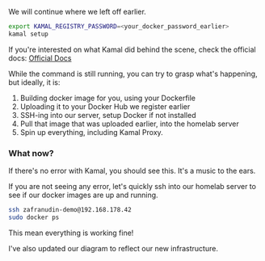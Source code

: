 
We will continue where we left off earlier.

```bash
export KAMAL_REGISTRY_PASSWORD=<your_docker_password_earlier>
kamal setup
```

If you're interested on what Kamal did behind the scene, check the official docs:
[Official Docs](https://kamal-deploy.org/docs/installation/)

While the command is still running, you can try to grasp what's happening, but ideally, it is:

1. Building docker image for you, using your Dockerfile
2. Uploading it to your Docker Hub we register earlier
3. SSH-ing into our server, setup Docker if not installed
4. Pull that image that was uploaded earlier, into the homelab server
5. Spin up everything, including Kamal Proxy.

### What now?

If there's no error with Kamal, you should see this. It's a music to the ears.

<ImagePreview
  originalSrc="/module-2/kamal/step-6_01.png"
  previewSrc="/module-2/kamal/step-6_01.png"
  alt="Result of ssh"
/>

If you are not seeing any error, let's quickly ssh into our homelab server to see if our docker images are up and running.

```bash
ssh zafranudin-demo@192.168.178.42
sudo docker ps
```

<ImagePreview
  originalSrc="/module-2/kamal/step-6_02.png"
  previewSrc="/module-2/kamal/step-6_02.png"
  alt="Result of ssh"
/>

This mean everything is working fine!

I've also updated our diagram to reflect our new infrastructure.
